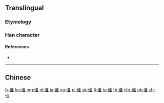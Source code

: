 {{character info/new}}
{{also|誰}}
==Translingual==

===Etymology===
{{Han simp|誰|f=訁|t=讠}}

===Han character===
{{Han char|rn=149|rad=讠|as=08|sn=10|four=|canj=IVOG|ids=⿰讠隹}}

====References====
* {{Han ref|kx=1188.181|hdz=63987.110|uh=8C01|ud=35841}}

----

==Chinese==
{{zh-see|誰}}

[[fr:谁]]
[[ko:谁]]
[[mg:谁]]
[[nl:谁]]
[[ja:谁]]
[[no:谁]]
[[pl:谁]]
[[sk:谁]]
[[fi:谁]]
[[ta:谁]]
[[th:谁]]
[[chr:谁]]
[[uk:谁]]
[[zh:谁]]